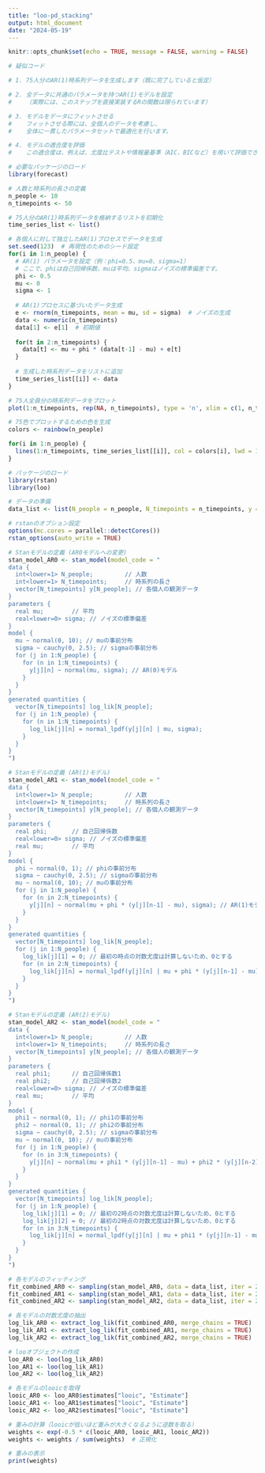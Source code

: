 ```yaml
---
title: "loo-pd_stacking"
output: html_document
date: "2024-05-19"
---
```


```r
knitr::opts_chunk$set(echo = TRUE, message = FALSE, warning = FALSE)
```

```r

# 疑似コード

# 1. 75人分のAR(1)時系列データを生成します（既に完了していると仮定）

# 2. 全データに共通のパラメータを持つAR(1)モデルを設定
#    （実際には、このステップを直接実装するRの関数は限られています）

# 3. モデルをデータにフィットさせる
#    フィットさせる際には、全個人のデータを考慮し、
#    全体に一貫したパラメータセットで最適化を行います。

# 4. モデルの適合度を評価
#    この適合度は、例えば、尤度比テストや情報量基準（AIC、BICなど）を用いて評価できます。
```

```r
# 必要なパッケージのロード
library(forecast)

# 人数と時系列の長さの定義
n_people <- 10
n_timepoints <- 50

# 75人分のAR(1)時系列データを格納するリストを初期化
time_series_list <- list()

# 各個人に対して独立したAR(1)プロセスでデータを生成
set.seed(123)  # 再現性のためのシード設定
for(i in 1:n_people) {
  # AR(1) パラメータを設定（例：phi=0.5、mu=0、sigma=1）
  # ここで、phiは自己回帰係数、muは平均、sigmaはノイズの標準偏差です。
  phi <- 0.5
  mu <- 0
  sigma <- 1
  
  # AR(1)プロセスに基づいたデータ生成
  e <- rnorm(n_timepoints, mean = mu, sd = sigma)  # ノイズの生成
  data <- numeric(n_timepoints)
  data[1] <- e[1]  # 初期値
  
  for(t in 2:n_timepoints) {
    data[t] <- mu + phi * (data[t-1] - mu) + e[t]
  }
  
  # 生成した時系列データをリストに追加
  time_series_list[[i]] <- data
}

# 75人全員分の時系列データをプロット
plot(1:n_timepoints, rep(NA, n_timepoints), type = 'n', xlim = c(1, n_timepoints), ylim = range(unlist(time_series_list)), main = "AR(1) Time Series for All Individuals", xlab = "Time", ylab = "Value")

# 75色でプロットするための色を生成
colors <- rainbow(n_people)

for(i in 1:n_people) {
  lines(1:n_timepoints, time_series_list[[i]], col = colors[i], lwd = 1)
}
```

```r
# パッケージのロード
library(rstan)
library(loo)

# データの準備
data_list <- list(N_people = n_people, N_timepoints = n_timepoints, y = time_series_list)

# rstanのオプション設定
options(mc.cores = parallel::detectCores())
rstan_options(auto_write = TRUE)
```

```r
# Stanモデルの定義 (AR0モデルへの変更)
stan_model_AR0 <- stan_model(model_code = "
data {
  int<lower=1> N_people;         // 人数
  int<lower=1> N_timepoints;     // 時系列の長さ
  vector[N_timepoints] y[N_people]; // 各個人の観測データ
}
parameters {
  real mu;        // 平均
  real<lower=0> sigma; // ノイズの標準偏差
}
model {
  mu ~ normal(0, 10); // muの事前分布
  sigma ~ cauchy(0, 2.5); // sigmaの事前分布
  for (j in 1:N_people) {
    for (n in 1:N_timepoints) {
      y[j][n] ~ normal(mu, sigma); // AR(0)モデル
    }
  }
}
generated quantities {
  vector[N_timepoints] log_lik[N_people];
  for (j in 1:N_people) {
    for (n in 1:N_timepoints) {
      log_lik[j][n] = normal_lpdf(y[j][n] | mu, sigma);
    }
  }
}
")

```

```r
# Stanモデルの定義 (AR(1)モデル)
stan_model_AR1 <- stan_model(model_code = "
data {
  int<lower=1> N_people;         // 人数
  int<lower=1> N_timepoints;     // 時系列の長さ
  vector[N_timepoints] y[N_people]; // 各個人の観測データ
}
parameters {
  real phi;       // 自己回帰係数
  real<lower=0> sigma; // ノイズの標準偏差
  real mu;        // 平均
}
model {
  phi ~ normal(0, 1); // phiの事前分布
  sigma ~ cauchy(0, 2.5); // sigmaの事前分布
  mu ~ normal(0, 10); // muの事前分布
  for (j in 1:N_people) {
    for (n in 2:N_timepoints) {
      y[j][n] ~ normal(mu + phi * (y[j][n-1] - mu), sigma); // AR(1)モデル
    }
  }
}
generated quantities {
  vector[N_timepoints] log_lik[N_people];
  for (j in 1:N_people) {
    log_lik[j][1] = 0; // 最初の時点の対数尤度は計算しないため、0とする
    for (n in 2:N_timepoints) {
      log_lik[j][n] = normal_lpdf(y[j][n] | mu + phi * (y[j][n-1] - mu), sigma);
    }
  }
}
")

```

```r
# Stanモデルの定義 (AR(2)モデル)
stan_model_AR2 <- stan_model(model_code = "
data {
  int<lower=1> N_people;         // 人数
  int<lower=1> N_timepoints;     // 時系列の長さ
  vector[N_timepoints] y[N_people]; // 各個人の観測データ
}
parameters {
  real phi1;      // 自己回帰係数1
  real phi2;      // 自己回帰係数2
  real<lower=0> sigma; // ノイズの標準偏差
  real mu;        // 平均
}
model {
  phi1 ~ normal(0, 1); // phi1の事前分布
  phi2 ~ normal(0, 1); // phi2の事前分布
  sigma ~ cauchy(0, 2.5); // sigmaの事前分布
  mu ~ normal(0, 10); // muの事前分布
  for (j in 1:N_people) {
    for (n in 3:N_timepoints) {
      y[j][n] ~ normal(mu + phi1 * (y[j][n-1] - mu) + phi2 * (y[j][n-2] - mu), sigma); // AR(2)モデル
    }
  }
}
generated quantities {
  vector[N_timepoints] log_lik[N_people];
  for (j in 1:N_people) {
    log_lik[j][1] = 0; // 最初の2時点の対数尤度は計算しないため、0とする
    log_lik[j][2] = 0; // 最初の2時点の対数尤度は計算しないため、0とする
    for (n in 3:N_timepoints) {
      log_lik[j][n] = normal_lpdf(y[j][n] | mu + phi1 * (y[j][n-1] - mu) + phi2 * (y[j][n-2] - mu), sigma);
    }
  }
}
")

```

```r
# 各モデルのフィッティング
fit_combined_AR0 <- sampling(stan_model_AR0, data = data_list, iter = 2000, chains = 4, refresh = 0)
fit_combined_AR1 <- sampling(stan_model_AR1, data = data_list, iter = 2000, chains = 4, refresh = 0)
fit_combined_AR2 <- sampling(stan_model_AR2, data = data_list, iter = 2000, chains = 4, refresh = 0)

# 各モデルの対数尤度の抽出
log_lik_AR0 <- extract_log_lik(fit_combined_AR0, merge_chains = TRUE)
log_lik_AR1 <- extract_log_lik(fit_combined_AR1, merge_chains = TRUE)
log_lik_AR2 <- extract_log_lik(fit_combined_AR2, merge_chains = TRUE)

# looオブジェクトの作成
loo_AR0 <- loo(log_lik_AR0)
loo_AR1 <- loo(log_lik_AR1)
loo_AR2 <- loo(log_lik_AR2)
```


```r
# 各モデルのlooicを取得
looic_AR0 <- loo_AR0$estimates["looic", "Estimate"]
looic_AR1 <- loo_AR1$estimates["looic", "Estimate"]
looic_AR2 <- loo_AR2$estimates["looic", "Estimate"]

# 重みの計算（looicが低いほど重みが大きくなるように逆数を取る）
weights <- exp(-0.5 * c(looic_AR0, looic_AR1, looic_AR2))
weights <- weights / sum(weights)  # 正規化

# 重みの表示
print(weights)
```